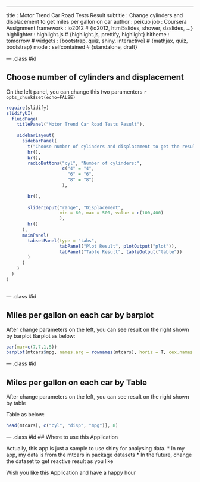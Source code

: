 ---
title       : Motor Trend Car Road Tests Result
subtitle    : Change cylinders and displacement to get miles per gallon on car
author      : peikuo
job         : Coursera Assignment
framework   : io2012        # {io2012, html5slides, shower, dzslides, ...}
highlighter : highlight.js  # {highlight.js, prettify, highlight}
hitheme     : tomorrow      # 
widgets     : [bootstrap, quiz, shiny, interactive]            # {mathjax, quiz, bootstrap}
mode        : selfcontained # {standalone, draft}

--- .class #id 

## Choose number of cylinders and displacement
On the left panel, you can change this two paramenters
`r opts_chunk$set(echo=FALSE)`
```r
require(slidify)
slidifyUI(
  fluidPage(
    titlePanel("Motor Trend Car Road Tests Result"),
    
    sidebarLayout(
      sidebarPanel(
        t("Choose number of cylinders and displacement to get the result of miles per gallon each car"),
        br(),
        br(),
        radioButtons("cyl", "Number of cylinders:",
                     c("4" = "4",
                       "6" = "6",
                       "8" = "8")
                     ),
        
        br(),
        
        sliderInput("range", "Displacement",
                    min = 60, max = 500, value = c(100,400)
                    ),
        br()
      ),
      mainPanel(
        tabsetPanel(type = "tabs", 
                    tabPanel("Plot Result", plotOutput("plot")), 
                    tabPanel("Table Result", tableOutput("table"))
        )
      )
    )
  )
)
        
```

--- .class #id 

## Miles per gallon on each car by barplot
After change parameters on the left, you can see result on the right shown by barplot
Barplot as below:
```r
par(mar=c(7,7,1,5))
barplot(mtcars$mpg, names.arg = rownames(mtcars), horiz = T, cex.names = 0.9, las = 1,         col=topo.colors(10), xlab="Miles pre gallon")
```

--- .class #id 

## Miles per gallon on each car by Table
After change parameters on the left, you can see result on the right shown by table

Table as below:
```r
head(mtcars[, c("cyl", "disp", "mpg")], 8)
```

--- .class #id 
## Where to use this Application

Actually, this app is just a sample to use shiny for analysing data.
* In my app, my data is from the mtcars in package datasets
* In the future, change the dataset to get reactive result as you like

Wish you like this Application and have a happy hour
